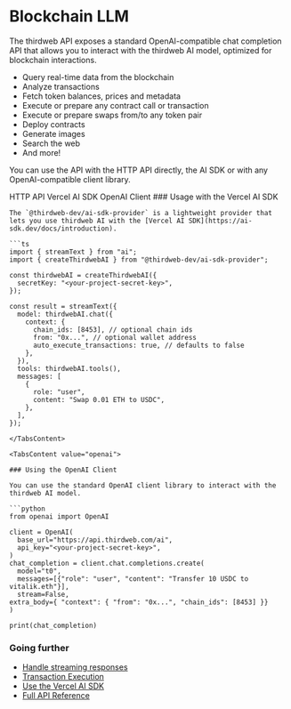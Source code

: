 
# Blockchain LLM

The thirdweb API exposes a standard OpenAI-compatible chat completion API that allows you to interact with the thirdweb AI model, optimized for blockchain interactions.

- Query real-time data from the blockchain
- Analyze transactions
- Fetch token balances, prices and metadata
- Execute or prepare any contract call or transaction
- Execute or prepare swaps from/to any token pair
- Deploy contracts
- Generate images
- Search the web
- And more!

You can use the API with the HTTP API directly, the AI SDK or with any OpenAI-compatible client library.

<Tabs defaultValue="api">
  <TabsList>
    <TabsTrigger value="api">HTTP API</TabsTrigger>
    <TabsTrigger value="ai-sdk">Vercel AI SDK</TabsTrigger>
    <TabsTrigger value="openai">OpenAI Client</TabsTrigger>
  </TabsList>
  <TabsContent value="api">
    <OpenApiEndpoint path="/ai/chat" method="POST" />
  </TabsContent>

  <TabsContent value="ai-sdk">
    ### Usage with the Vercel AI SDK

    The `@thirdweb-dev/ai-sdk-provider` is a lightweight provider that lets you use thirdweb AI with the [Vercel AI SDK](https://ai-sdk.dev/docs/introduction).

    ```ts
    import { streamText } from "ai";
    import { createThirdwebAI } from "@thirdweb-dev/ai-sdk-provider";

    const thirdwebAI = createThirdwebAI({
      secretKey: "<your-project-secret-key>",
    });

    const result = streamText({
      model: thirdwebAI.chat({
        context: {
          chain_ids: [8453], // optional chain ids
          from: "0x...", // optional wallet address
          auto_execute_transactions: true, // defaults to false
        },
      }),
      tools: thirdwebAI.tools(),
      messages: [
        {
          role: "user",
          content: "Swap 0.01 ETH to USDC",
        },
      ],
    });
  ```
  </TabsContent>

  <TabsContent value="openai">

### Using the OpenAI Client

You can use the standard OpenAI client library to interact with the thirdweb AI model.

```python
from openai import OpenAI

client = OpenAI(
	base_url="https://api.thirdweb.com/ai",
	api_key="<your-project-secret-key>",
)
chat_completion = client.chat.completions.create(
	model="t0",
	messages=[{"role": "user", "content": "Transfer 10 USDC to vitalik.eth"}],
	stream=False,
  extra_body={ "context": { "from": "0x...", "chain_ids": [8453] }}
)

print(chat_completion)
```
  </TabsContent>
</Tabs>

### Going further

- [Handle streaming responses](/ai/chat/streaming)
- [Transaction Execution](/ai/chat/execution)
- [Use the Vercel AI SDK](/ai/chat/ai-sdk)
- [Full API Reference](/reference#tag/ai/post/ai/chat)